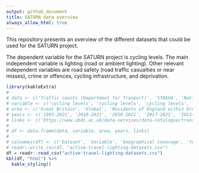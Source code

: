 ```yaml
---
output: github_document
title: SATURN data overview
always_allow_html: true
---
```


This repository presents an overview of the different datasets that could be used for the SATURN project.

The dependent variable for the SATURN project is cycling levels. The main independent variable is lighting (road or ambient lighting). Other relevant independent variables are road safety (road traffic casualties or near misses), crime or offences, cycling infrastructure, and deprivation.

```r
library(kableExtra)
# 
# data <- c('Traffic counts (Department for Tranport)', 'STRAVA', 'National Travel Survey (NTS)', 'Active Lives Adult Survey (ALS)', 'Transport for London (TfL) counters', 'OSM (openinfra project `oi_is_lit()` function)', 'nightlight-data', 'STATS19', 'FARS (Fatality Analysis Reporting System)', 'DATA POLICE UK', 'STRAVA', 'OSM', 'IMD')
# variable <- c('cycling levels', 'cycling levels', 'cycling levels', 'cycling levels', 'cycling levels', 'road lighting', 'road lighting', 'road safety', 'road safety', 'crime', 'individual variables (e.g. gender, age, etc.)', 'cycling infrastructure', 'spatial deprivation')
# area <- c('Great Britain', 'Global', 'Residents of England within Great Britain', 'England', 'London', 'Global', 'Glasgow and Edinburgh areas', 'Great Britain', 'US', 'England, Wales and Northern Ireland', 'Global', 'Global', 'England')
# years <- c('1993-2021', '2010-2021', '2010-2021', '2017-2021', '2013-2022', '2012-2021', '2021, 2022', '1979-2021', '1975-2020', '2013-2022', '2010-2022', '2015-2018', '2019')
# links <- c('https://www.ubdc.ac.uk/data-services/data-catalogue/transport-and-mobility-data/strava-metro-data/','https://www.gov.uk/government/collections/national-travel-survey-statistics','','','','','','','','','','','')
# 
# df <- data.frame(data, variable, area, years, links)
# 
# colnames(df) <- c('Dataset', 'Variable', 'Geographical coverage', 'Years', 'Links')
# readr::write_csv(df, "active-travel-lighting-datasets.csv")
df = readr::read_csv("active-travel-lighting-datasets.csv")
kbl(df, "html") %>%
  kable_styling()

```
